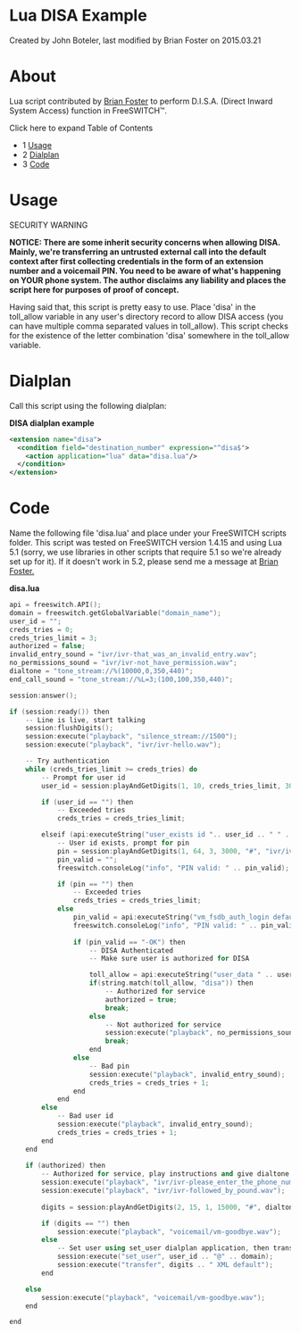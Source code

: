 
# Lua DISA Example 

 Created by  John Boteler, last modified by  Brian Foster on 2015.03.21

# About

Lua script contributed by [Brian Foster](https://freeswitch.org/confluence/display/~bdfoster) to perform D.I.S.A. (Direct Inward System Access) function in FreeSWITCH™.

Click here to expand Table of Contents

* 1 [Usage](#usage)
* 2 [Dialplan](#dialplan)
* 3 [Code](#code)

# Usage

SECURITY WARNING

**NOTICE: There are some inherit security concerns when allowing DISA. Mainly, we're transferring an untrusted external call into the default context after first collecting credentials in the form of an extension number and a voicemail PIN. You need to be aware of what's happening on YOUR phone system. The author disclaims any liability and places the script here for purposes of proof of concept.**

Having said that, this script is pretty easy to use. Place 'disa' in the toll\_allow variable in any user's directory record to allow DISA access (you can have multiple comma separated values in toll\_allow). This script checks for the existence of the letter combination 'disa' somewhere in the toll\_allow variable.

# Dialplan

Call this script using the following dialplan:

**DISA dialplan example**

```xml
<extension name="disa">
  <condition field="destination_number" expression="^disa$">
    <action application="lua" data="disa.lua"/>
  </condition>
</extension>
```

# Code

Name the following file 'disa.lua' and place under your FreeSWITCH scripts folder. This script was tested on FreeSWITCH version 1.4.15 and using Lua 5.1 (sorry, we use libraries in other scripts that require 5.1 so we're already set up for it). If it doesn't work in 5.2, please send me a message at [Brian Foster.](https://freeswitch.org/confluence/display/~bdfoster)

**disa.lua**

```cpp
api = freeswitch.API();
domain = freeswitch.getGlobalVariable("domain_name"); 
user_id = "";
creds_tries = 0;
creds_tries_limit = 3;
authorized = false;
invalid_entry_sound = "ivr/ivr-that_was_an_invalid_entry.wav";
no_permissions_sound = "ivr/ivr-not_have_permission.wav";
dialtone = "tone_stream://%(10000,0,350,440)";
end_call_sound = "tone_stream://%L=3;(100,100,350,440)";

session:answer();

if (session:ready()) then
    -- Line is live, start talking
    session:flushDigits();
    session:execute("playback", "silence_stream://1500");
    session:execute("playback", "ivr/ivr-hello.wav");

    -- Try authentication
    while (creds_tries_limit >= creds_tries) do
        -- Prompt for user id
        user_id = session:playAndGetDigits(1, 10, creds_tries_limit, 3000, "#", "ivr/ivr-please_enter_extension_followed_by_pound.wav", invalid_entry_sound, "\\d+", "", 3000);

        if (user_id == "") then
            -- Exceeded tries
            creds_tries = creds_tries_limit;

        elseif (api:executeString("user_exists id ".. user_id .. " " .. domain)) then
            -- User id exists, prompt for pin
            pin = session:playAndGetDigits(1, 64, 3, 3000, "#", "ivr/ivr-please_enter_pin_followed_by_pound.wav", invalid_entry_sound, "\\d+", "", 3000);
            pin_valid = "";
            freeswitch.consoleLog("info", "PIN valid: " .. pin_valid);

            if (pin == "") then
                -- Exceeded tries
                creds_tries = creds_tries_limit;
            else
                pin_valid = api:executeString("vm_fsdb_auth_login default " .. domain .. " " .. user_id .. " " .. pin);
                freeswitch.consoleLog("info", "PIN valid: " .. pin_valid);
            
                if (pin_valid == "-OK") then
                    -- DISA Authenticated
                    -- Make sure user is authorized for DISA

                    toll_allow = api:executeString("user_data " .. user_id .. "@" .. domain .. " var toll_allow");
                    if(string.match(toll_allow, "disa")) then
                        -- Authorized for service
                        authorized = true;
                        break;
                    else
                        -- Not authorized for service
                        session:execute("playback", no_permissions_sound);
                        break;
                    end
                else
                    -- Bad pin
                    session:execute("playback", invalid_entry_sound);
                    creds_tries = creds_tries + 1;
                end
            end
        else
            -- Bad user id
            session:execute("playback", invalid_entry_sound);
			creds_tries = creds_tries + 1;
		end
    end
    
    if (authorized) then
        -- Authorized for service, play instructions and give dialtone
        session:execute("playback", "ivr/ivr-please_enter_the_phone_number.wav");
        session:execute("playback", "ivr/ivr-followed_by_pound.wav");
        
        digits = session:playAndGetDigits(2, 15, 1, 15000, "#", dialtone, invalid_entry_sound, "\\d+", "", "3000");

        if (digits == "") then
            session:execute("playback", "voicemail/vm-goodbye.wav");
        else
			-- Set user using set_user dialplan application, then transfer the call
			session:execute("set_user", user_id .. "@" .. domain);
			session:execute("transfer", digits .. " XML default");
        end

    else
        session:execute("playback", "voicemail/vm-goodbye.wav");
    end

end
```


